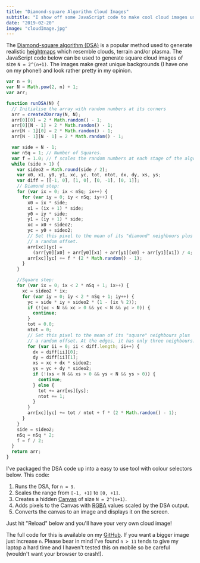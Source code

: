 ```yaml
---
title: "Diamond-square Algorithm Cloud Images"
subtitle: "I show off some JavaScript code to make cool cloud images using the Diamond-square algorithm."
date: "2019-02-20"
image: "cloudImage.jpg"
---
```



The <a href="https://en.wikipedia.org/wiki/Diamond-square_algorithm" class="blueLink">Diamond-square algorithm (DSA)</a> is a popular method used to generate realistic <a href="https://en.wikipedia.org/wiki/Heightmap" class="blueLink">heightmaps</a> which resemble clouds, terrain and/or plasma. The JavaScript code below can be used to generate square cloud images of size `N = 2^(n+1)`. The images make great unique backgrounds (I have one on my phone!) and look rather pretty in my opinion.

```javascript
var n = 9;
var N = Math.pow(2, n) + 1;
var arr;

function runDSA(N) {
  // Initialise the array with random numbers at its corners
  arr = create2Darray(N, N);
  arr[0][0] = 2 * Math.random() - 1;
  arr[0][N - 1] = 2 * Math.random() - 1;
  arr[N - 1][0] = 2 * Math.random() - 1;
  arr[N - 1][N - 1] = 2 * Math.random() - 1;

  var side = N - 1;
  var nSq = 1; // Number of Squares.
  var f = 1.0; // f scales the random numbers at each stage of the algorithm
  while (side > 1) {
    var sideo2 = Math.round(side / 2);
    var x0, x1, y0, y1, xc, yc, tot, ntot, dx, dy, xs, ys;
    var diff = [[-1, 0], [1, 0], [0, -1], [0, 1]];
    // Diamond step:
    for (var ix = 0; ix < nSq; ix++) {
      for (var iy = 0; iy < nSq; iy++) {
        x0 = ix * side;
        x1 = (ix + 1) * side;
        y0 = iy * side;
        y1 = (iy + 1) * side;
        xc = x0 + sideo2;
        yc = y0 + sideo2;
        // Set this pixel to the mean of its "diamond" neighbours plus
        // a random offset.
        arr[xc][yc] =
          (arr[y0][x0] + arr[y0][x1] + arr[y1][x0] + arr[y1][x1]) / 4;
        arr[xc][yc] += f * (2 * Math.random() - 1);
      }
    }

    //Square step:
    for (var ix = 0; ix < 2 * nSq + 1; ix++) {
      xc = sideo2 * ix;
      for (var iy = 0; iy < 2 * nSq + 1; iy++) {
        yc = side * iy + sideo2 * (1 - (ix % 2));
        if (!(xc < N && xc > 0 && yc < N && yc > 0)) {
          continue;
        }
        tot = 0.0;
        ntot = 0;
        // Set this pixel to the mean of its "square" neighbours plus
        // a random offset. At the edges, it has only three neighbours.
        for (var ii = 0; ii < diff.length; ii++) {
          dx = diff[ii][0];
          dy = diff[ii][1];
          xs = xc + dx * sideo2;
          ys = yc + dy * sideo2;
          if (!(xs < N && xs > 0 && ys < N && ys > 0)) {
            continue;
          } else {
            tot += arr[xs][ys];
            ntot += 1;
          }
        }
        arr[xc][yc] += tot / ntot + f * (2 * Math.random() - 1);
      }
    }
    side = sideo2;
    nSq = nSq * 2;
    f = f / 2;
  }
  return arr;
}
```

I've packaged the DSA code up into a easy to use tool with colour selectors below. This code:

1. Runs the DSA, for `n = 9`.
2. Scales the range from `[-1, +1]` to `[0, +1]`.
3. Creates a hidden <a href="https://www.w3schools.com/graphics/canvas_intro.asp" class="blueLink">Canvas</a> of size `N = 2^(n+1)`.
4. Adds pixels to the Canvas with <a href="https://en.wikipedia.org/wiki/RGBA_color_space" class="blueLink">RGBA</a> values scaled by the DSA output.
5. Converts the canvas to an image and displays it on the screen.

Just hit "Reload" below and you'll have your very own cloud image!

<DSATool />

The full code for this is available on my <a href="https://github.com/george-pearson" class="blueLink">GitHub</a>. If you want a bigger image just increase `n`. Please bear in mind I've found `n > 11` tends to give my laptop a hard time and I haven't tested this on mobile so be careful (wouldn't want your browser to crash!).

